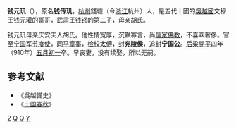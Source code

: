'''钱元玑'''（{{bd|877年||910年|catIdx=Q}}），原名'''钱传玑'''，[[杭州|杭州]]錢塘（今[[浙江|浙江]]杭州）人，是五代十國的[[吳越國|吳越國]]文穆王[[钱元瓘|钱元瓘]]的哥哥，武肃王[[钱镠|钱镠]]的第二子，母亲胡氏。

钱元玑母亲庆安夫人胡氏。他性情宽厚，沉默寡言，尚[[儒家|儒家]][[佛教|佛教]]，不喜欢奢侈。官至[[宁国军节度使|宁国军节度使]]，[[同平章事|同平章事]]，[[检校|检校]][[太傅|太傅]]，封'''宛陵侯'''，追封'''宁国公'''。[[后梁|后梁]][[開平_(年號)|開平]]四年（910年）[[五月初一|五月初一]]卒。早丧妻，没有续娶，所以无嗣。

==参考文献==
*《吳越備史》
*《[[十国春秋|十国春秋]]》

[[Category:钱镠儿子|2]]
[[Category:后梁官员|Q]]
[[Category:杭州人|Q]]
[[Category:钱姓|Y]]